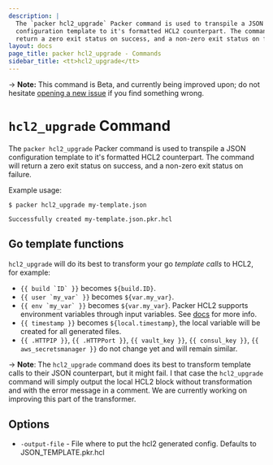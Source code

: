 ```yaml
---
description: |
  The `packer hcl2_upgrade` Packer command is used to transpile a JSON
  configuration template to it's formatted HCL2 counterpart. The command will
  return a zero exit status on success, and a non-zero exit status on failure.
layout: docs
page_title: packer hcl2_upgrade - Commands
sidebar_title: <tt>hcl2_upgrade</tt>
---
```


-> **Note:** This command is Beta, and currently being improved upon; do not
hesitate [opening a new
issue](https://github.com/hashicorp/packer/issues/new/choose) if you find
something wrong.

# `hcl2_upgrade` Command

The `packer hcl2_upgrade` Packer command is used to transpile a JSON
configuration template to it's formatted HCL2 counterpart. The command will
return a zero exit status on success, and a non-zero exit status on failure.

Example usage:

```shell-session
$ packer hcl2_upgrade my-template.json

Successfully created my-template.json.pkr.hcl
```

## Go template functions

`hcl2_upgrade` will do its best to transform your go _template calls_ to HCL2,
for example:
  - ```{{ build `ID` }}``` becomes ```${build.ID}```.
  - ```{{ user `my_var` }}``` becomes ```${var.my_var}```.
  - ```{{ env `my_var` }}``` becomes ```${var.my_var}```. Packer HCL2 supports 
    environment variables through input variables. See
    [docs](http://localhost:3000/docs/from-1.5/variables#environment-variables)
    for more info.
  - ```{{ timestamp }}``` becomes ```${local.timestamp}```, the local variable
    will be created for all generated files.
  - ```{{ .HTTPIP }}```, ```{{ .HTTPPort }}```, ```{{ vault_key }}```,
    ```{{ consul_key }}```, ```{{ aws_secretsmanager }}``` do not change yet
    and will remain similar.

-> **Note**: The `hcl2_upgrade` command does its best to transform template
calls to their JSON counterpart, but it might fail. I that case the
`hcl2_upgrade` command will simply output the local HCL2 block without
transformation and with the error message in a comment. We are currently
working on improving this part of the transformer.

## Options

- `-output-file` - File where to put the hcl2 generated config. Defaults to
  JSON_TEMPLATE.pkr.hcl